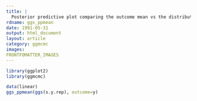 ```yaml
---
title: |
  Posterior predictive plot comparing the outcome mean vs the distribution of the predicted posterior means.
rdname: ggs_ppmean
date: 1991-05-31
output: html_document
layout: article
category: ggmcmc
images:
FRONTFOMATTER_IMAGES
---
```


```r
library(ggplot2)
library(ggmcmc)
```

```r

data(linear)
ggs_ppmean(ggs(s.y.rep), outcome=y)



```